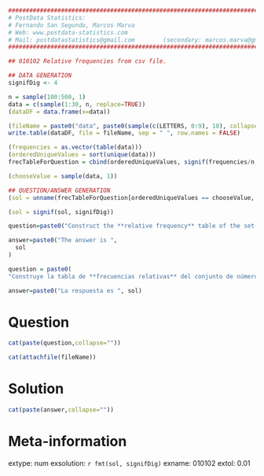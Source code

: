 

```r

################################################################################
# PostData Statistics: 
# Fernando San Segundo, Marcos Marva
# Web: www.postdata-statistics.com
# Mail: postdatastatistics@gmail.com        (secondary: marcos.marva@gmail.es)
################################################################################

## 010102 Relative frequencies from csv file.
```


```r
## DATA GENERATION
signifDig <- 4

n = sample(100:500, 1)
data = c(sample(1:30, n, replace=TRUE))
(dataDF = data.frame(x=data))

(fileName = paste0("data", paste0(sample(c(LETTERS, 0:9), 10), collapse = ""), ".csv", collapse = ""))
write.table(dataDF, file = fileName, sep = " ", row.names = FALSE)

(frequencies = as.vector(table(data)))
(orderedUniqueValues = sort(unique(data)))
frecTableForQuestion = cbind(orderedUniqueValues, signif(frequencies/n, digits = 4))

(chooseValue = sample(data, 1))

## QUESTION/ANSWER GENERATION
(sol = unname(frecTableForQuestion[orderedUniqueValues == chooseValue, ][2]))

(sol = signif(sol, signifDig))
```


```r
question=paste0("Construct the **relative frequency** table of the set of numbers in the attached file, and find the **relative frequency** of the value ", chooseValue, ".")

answer=paste0("The answer is ",
  sol
)

```


```r
question = paste0(
"Construye la tabla de **frecuencias relativas** del conjunto de números del fichero adjunto y responde cuál es la **frecuencia relativa** del número ", chooseValue, ".")

answer=paste0("La respuesta es ", sol)
```


Question
========

```r
cat(paste(question,collapse=""))
```

```r
cat(attachfile(fileName))
```


Solution
=========

```r
cat(paste(answer,collapse=""))
```

Meta-information
================
extype: num
exsolution: `r fmt(sol, signifDig)`
exname: 010102
extol: 0.01


